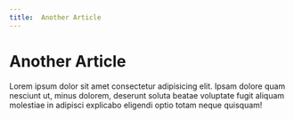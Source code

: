 ```yaml
---
title:  Another Article
---
```

# Another Article

Lorem ipsum dolor sit amet consectetur adipisicing elit. Ipsam dolore quam nesciunt ut, minus dolorem, deserunt soluta beatae voluptate fugit aliquam molestiae in adipisci explicabo eligendi optio totam neque quisquam!
